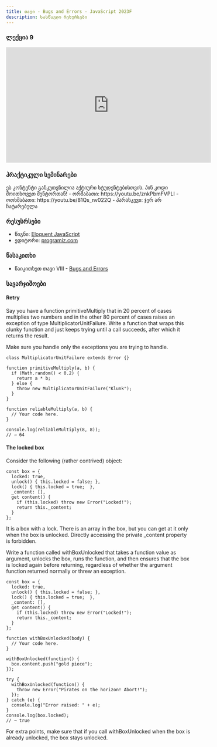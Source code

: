 ```yaml
---
title: თავი - Bugs and Errors - JavaScript 2023F
description: სასწავლო რესურსები
---
```


### ლექცია 9

<iframe
  width="560"
  height="315"
  src="https://www.youtube.com/embed/gkJCYFCG-J0?si=xHZt4aVhi7LXUjdH"
  title="YouTube video player"
  frameborder="0"
  allow="accelerometer; autoplay; clipboard-write; encrypted-media; gyroscope; picture-in-picture; web-share"
  allowfullscreen
></iframe>

### პრაქტიკული სემინარები

<Card>
  <PinCodeProtectedContent>
    <Locked>
      ეს კონტენტი განკუთვნილია აქტიური სტუდენტებისთვის. პინ კოდი მოითხოვეთ
      მენტორთან!
    </Locked>
    <Unlocked>
      - ორშაბათი: https://youtu.be/znkPbmFVPLI 
      - ოთხშაბათი: https://youtu.be/81Qs_nv022Q 
      - პარასკევი: ჯერ არ ჩატარებულა
    </Unlocked>
  </PinCodeProtectedContent>
</Card>

### რესუსრსები

- წიგნი: [Eloquent JavaScript](https://eloquentjavascript.net/)
- ედიტორი: [programiz.com](https://www.programiz.com/javascript/online-compiler/)

### წასაკითხი

- წაიკითხეთ თავი VIII - [Bugs and Errors](https://eloquentjavascript.net/08_error.html)

### სავარჯიშოები

#### Retry
Say you have a function primitiveMultiply that in 20 percent of cases multiplies two numbers and in the other 80 percent of cases raises an exception of type MultiplicatorUnitFailure. Write a function that wraps this clunky function and just keeps trying until a call succeeds, after which it returns the result.

Make sure you handle only the exceptions you are trying to handle.
```shell
class MultiplicatorUnitFailure extends Error {}

function primitiveMultiply(a, b) {
  if (Math.random() < 0.2) {
    return a * b;
  } else {
    throw new MultiplicatorUnitFailure("Klunk");
  }
}

function reliableMultiply(a, b) {
  // Your code here.
}

console.log(reliableMultiply(8, 8));
// → 64
```

#### The locked box
Consider the following (rather contrived) object:
```shell
const box = {
  locked: true,
  unlock() { this.locked = false; },
  lock() { this.locked = true;  },
  _content: [],
  get content() {
    if (this.locked) throw new Error("Locked!");
    return this._content;
  }
};
```
It is a box with a lock. There is an array in the box, but you can get at it only when the box is unlocked. Directly accessing the private _content property is forbidden.

Write a function called withBoxUnlocked that takes a function value as argument, unlocks the box, runs the function, and then ensures that the box is locked again before returning, regardless of whether the argument function returned normally or threw an exception.

```shell
const box = {
  locked: true,
  unlock() { this.locked = false; },
  lock() { this.locked = true;  },
  _content: [],
  get content() {
    if (this.locked) throw new Error("Locked!");
    return this._content;
  }
};

function withBoxUnlocked(body) {
  // Your code here.
}

withBoxUnlocked(function() {
  box.content.push("gold piece");
});

try {
  withBoxUnlocked(function() {
    throw new Error("Pirates on the horizon! Abort!");
  });
} catch (e) {
  console.log("Error raised: " + e);
}
console.log(box.locked);
// → true
```

For extra points, make sure that if you call withBoxUnlocked when the box is already unlocked, the box stays unlocked.
